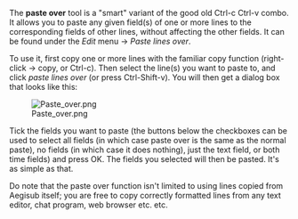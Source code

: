 The '''paste over''' tool is a "smart" variant of the good old Ctrl-c Ctrl-v combo. It allows you to paste any given field(s) of one or more lines to the corresponding fields of other lines, without affecting the other fields. It can be found under the ''Edit'' menu -> ''Paste lines over''.

To use it, first copy one or more lines with the familiar copy function (right-click -> copy, or Ctrl-c). Then select the line(s) you want to paste to, and click ''paste lines over'' (or press Ctrl-Shift-v). You will then get a dialog box that looks like this:

[[Image:Paste over.png]]

Tick the fields you want to paste (the buttons below the checkboxes can be used to select all fields (in which case paste over is the same as the normal paste), no fields (in which case it does nothing), just the text field, or both time fields) and press OK. The fields you selected will then be pasted. It's as simple as that.

Do note that the paste over function isn't limited to using lines copied from Aegisub itself; you are free to copy correctly formatted lines from any text editor, chat program, web browser etc. etc.